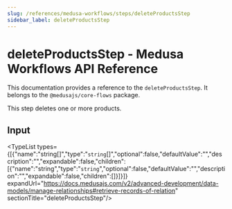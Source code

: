```yaml
---
slug: /references/medusa-workflows/steps/deleteProductsStep
sidebar_label: deleteProductsStep
---
```



# deleteProductsStep - Medusa Workflows API Reference

This documentation provides a reference to the `deleteProductsStep`. It belongs to the `@medusajs/core-flows` package.

This step deletes one or more products.

## Input

<TypeList types={[{"name":"string[]","type":"`string`[]","optional":false,"defaultValue":"","description":"","expandable":false,"children":[{"name":"string","type":"`string`","optional":false,"defaultValue":"","description":"","expandable":false,"children":[]}]}]} expandUrl="https://docs.medusajs.com/v2/advanced-development/data-models/manage-relationships#retrieve-records-of-relation" sectionTitle="deleteProductsStep"/>
